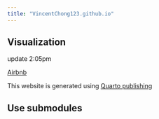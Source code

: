 ```yaml
---
title: "VincentChong123.github.io"
---
```


## Visualization

update 2:05pm

[Airbnb](https://vincentchong123.github.io/EDA_IMF_Airbnb.html)

This website is generated using [Quarto publishing](https://quarto.org/docs/publishing/github-pages.html)

## Use submodules